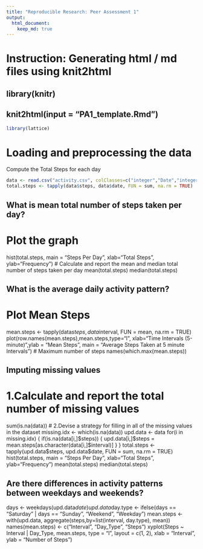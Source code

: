 ```yaml
---
title: "Reproducible Research: Peer Assessment 1"
output: 
  html_document:
    keep_md: true
---
```

# Instruction: Generating html / md files using knit2html
## library(knitr)
## knit2html(input = "PA1_template.Rmd")

```r
library(lattice)
```

# Loading and preprocessing the data
Compute the Total Steps for each day
```r
data <- read.csv("activity.csv", colClasses=c("integer","Date","integer"))
total.steps <- tapply(data$steps, data$date, FUN = sum, na.rm = TRUE)
```

## What is mean total number of steps taken per day?
# Plot the graph
hist(total.steps, main = "Steps Per Day", xlab="Total Steps", ylab="Frequency")
# Calculate and report the mean and median total number of steps taken per day
mean(total.steps)
median(total.steps)

## What is the average daily activity pattern?
# Plot Mean Steps
mean.steps <- tapply(data$steps, data$interval, FUN = mean, na.rm = TRUE)
plot(row.names(mean.steps),mean.steps,type="l", xlab="Time Intervals (5-minute)",ylab = "Mean Steps", main = "Average Steps Taken at 5 minute Intervals")
# Maximum number of steps
names(which.max(mean.steps))

## Imputing missing values
# 1.Calculate and report the total number of missing values 
sum(is.na(data))
# 2.Devise a strategy for filling in all of the missing values in the dataset
missing.idx <- which(is.na(data))
upd.data <- data
for(i in missing.idx) {
  if(is.na(data[i,]$steps)) {
 		upd.data[i,]$steps = mean.steps[as.character(data[i,]$interval)]
	}
}
total.steps <- tapply(upd.data$steps, upd.data$date, FUN = sum, na.rm = TRUE)
hist(total.steps, main = "Steps Per Day", xlab="Total Steps", ylab="Frequency")
mean(total.steps)
median(total.steps)

## Are there differences in activity patterns between weekdays and weekends?
days <- weekdays(upd.data$date)
upd.data$day.type <- ifelse(days == "Saturday" | days == "Sunday", "Weekend", "Weekday")
mean.steps <- with(upd.data, aggregate(steps,by=list(interval, day.type), mean))
names(mean.steps) <- c("Interval", "Day_Type", "Steps")
xyplot(Steps ~ Interval | Day_Type, mean.steps, type = "l", layout = c(1, 2), xlab = "Interval", ylab = "Number of Steps")